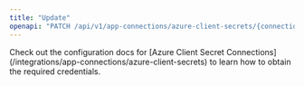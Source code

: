 ```yaml
---
title: "Update"
openapi: "PATCH /api/v1/app-connections/azure-client-secrets/{connectionId}"
---
```


<Note>
    Check out the configuration docs for [Azure Client Secret Connections](/integrations/app-connections/azure-client-secrets) to learn how to obtain the
    required credentials.
</Note>